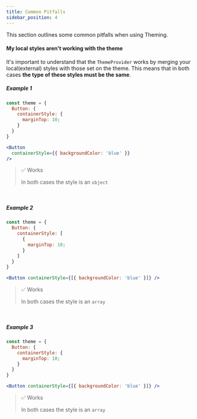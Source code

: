 ```yaml
---
title: Common Pitfalls
sidebar_position: 4
---
```


This section outlines some common pitfalls when using Theming.

#### My local styles aren't working with the theme

It's important to understand that the `ThemeProvider` works by merging your local(external) styles with those set on the theme.
This means that in both cases **the type of these styles must be the same**.

##### Example 1

```jsx
const theme = {
  Button: {
    containerStyle: {
      marginTop: 10;
    }
  }
}

<Button
  containerStyle={{ backgroundColor: 'blue' }}
/>
```

> ✅ Works
>
> In both cases the style is an `object`

<br />

##### Example 2

```jsx
const theme = {
  Button: {
    containerStyle: [
      {
        marginTop: 10;
      }
    ]
  }
}

<Button containerStyle={[{ backgroundColor: 'blue' }]} />
```

> ✅ Works
>
> In both cases the style is an `array`

<br />

##### Example 3

```jsx
const theme = {
  Button: {
    containerStyle: {
      marginTop: 10;
    }
  }
}

<Button containerStyle={[{ backgroundColor: 'blue' }]} />
```

> ✅ Works
>
> In both cases the style is an `array`

